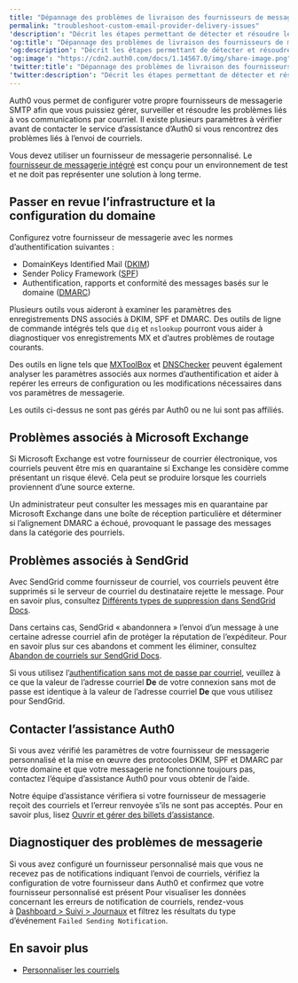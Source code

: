 ---
title: "Dépannage des problèmes de livraison des fournisseurs de messagerie électronique personnalisés"
permalink: "troubleshoot-custom-email-provider-delivery-issues"
'description': "Décrit les étapes permettant de détecter et résoudre les problèmes liés à l’envoi des courriels."
'og:title': "Dépannage des problèmes de livraison des fournisseurs de messagerie électronique personnalisés"
'og:description': "Décrit les étapes permettant de détecter et résoudre les problèmes liés à l’envoi des courriels."
'og:image': "https://cdn2.auth0.com/docs/1.14567.0/img/share-image.png"
'twitter:title': "Dépannage des problèmes de livraison des fournisseurs de messagerie électronique personnalisés"
'twitter:description': "Décrit les étapes permettant de détecter et résoudre les problèmes liés à l’envoi des courriels."
---

Auth0 vous permet de configurer votre propre fournisseurs de messagerie SMTP afin que vous puissiez gérer, surveiller et résoudre les problèmes liés à vos communications par courriel. Il existe plusieurs paramètres à vérifier avant de contacter le service d’assistance d’Auth0 si vous rencontrez des problèmes liés à l’envoi de courriels.

Vous devez utiliser un fournisseur de messagerie personnalisé. Le [fournisseur de messagerie intégré](https://manage.auth0.com/#/templates/provider) est conçu pour un environnement de test et ne doit pas représenter une solution à long terme.

## Passer en revue l’infrastructure et la configuration du domaine

Configurez votre fournisseur de messagerie avec les normes d’authentification suivantes :

* DomainKeys Identified Mail ([DKIM](http://dkim.org/))
* Sender Policy Framework ([SPF](https://datatracker.ietf.org/doc/rfc7208/))
* Authentification, rapports et conformité des messages basés sur le domaine ([DMARC](https://dmarc.org/))

Plusieurs outils vous aideront à examiner les paramètres des enregistrements DNS associés à DKIM, SPF et DMARC. Des outils de ligne de commande intégrés tels que `dig` et `nslookup` pourront vous aider à diagnostiquer vos enregistrements MX et d’autres problèmes de routage courants.

Des outils en ligne tels que [MXToolBox](https://mxtoolbox.com/) et [DNSChecker](https://dnschecker.org/all-tools.php) peuvent également analyser les paramètres associés aux normes d’authentification et aider à repérer les erreurs de configuration ou les modifications nécessaires dans vos paramètres de messagerie.

<Warning>

Les outils ci-dessus ne sont pas gérés par Auth0 ou ne lui sont pas affiliés.

</Warning>

## Problèmes associés à Microsoft Exchange

Si Microsoft Exchange est votre fournisseur de courrier électronique, vos courriels peuvent être mis en quarantaine si Exchange les considère comme présentant un risque élevé. Cela peut se produire lorsque les courriels proviennent d’une source externe.

Un administrateur peut consulter les messages mis en quarantaine par Microsoft Exchange dans une boîte de réception particulière et déterminer si l’alignement DMARC a échoué, provoquant le passage des messages dans la catégorie des pourriels.

## Problèmes associés à SendGrid

Avec SendGrid comme fournisseur de courriel, vos courriels peuvent être supprimés si le serveur de courriel du destinataire rejette le message. Pour en savoir plus, consultez [Différents types de suppression dans SendGrid Docs](https://docs.sendgrid.com/ui/sending-email/index-suppressions#different-types-of-suppressions).

Dans certains cas, SendGrid « abandonnera » l’envoi d’un message à une certaine adresse courriel afin de protéger la réputation de l’expéditeur. Pour en savoir plus sur ces abandons et comment les éliminer, consultez [Abandon de courriels sur SendGrid Docs](https://docs.sendgrid.com/glossary/drops).

Si vous utilisez l’[authentification sans mot de passe par courriel](https://auth0.com/docs/authenticate/passwordless#email), veuillez à ce que la valeur de l’adresse courriel **De** de votre connexion sans mot de passe est identique à la valeur de l’adresse courriel **De** que vous utilisez pour SendGrid.

## Contacter l’assistance Auth0

Si vous avez vérifié les paramètres de votre fournisseur de messagerie personnalisé et la mise en œuvre des protocoles DKIM, SPF et DMARC par votre domaine et que votre messagerie ne fonctionne toujours pas, contactez l’équipe d’assistance Auth0 pour vous obtenir de l’aide.

Notre équipe d’assistance vérifiera si votre fournisseur de messagerie reçoit des courriels et l’erreur renvoyée s’ils ne sont pas acceptés. Pour en savoir plus, lisez [Ouvrir et gérer des billets d’assistance](/docs/docs/fr-ca/troubleshoot/customer-support/open-and-manage-support-tickets).

## Diagnostiquer des problèmes de messagerie

Si vous avez configuré un fournisseur personnalisé mais que vous ne recevez pas de notifications indiquant l’envoi de courriels, vérifiez la configuration de votre fournisseur dans Auth0 et confirmez que votre fournisseur personnalisé est présent Pour visualiser les données concernant les erreurs de notification de courriels, rendez-vous à [Dashboard > Suivi > Journaux](https://manage.auth0.com/#/logs) et filtrez les résultats du type d’événement `Failed Sending Notification`.

## En savoir plus

* [Personnaliser les courriels](/docs/docs/fr-ca/customize/email)